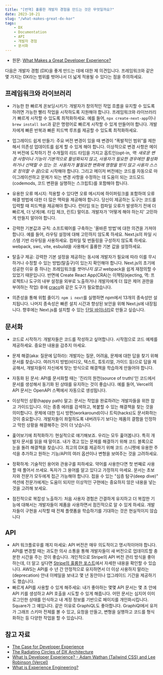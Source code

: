 ```yaml
---
title: "[번역] 훌륭한 개발자 경험을 만드는 것은 무엇일까요?"
date: 2023-10-21
slug: "/what-makes-great-dx-kor"
tags:
    - DX
    - Documentation
    - API
    - 개발자 경험
    - 문서화
---
```


- 원문: [What Makes a Great Developer Experience?](https://leerob.io/blog/developer-experience-examples#related-reading)

다음은 개발자 경험 (DX)을 좋게 만드는 데에 대한 제 의견입니다. 프레임워크와 같은 몇 가지는 DX라는 범위를 벗어나서 더 넓게 적용될 수 있다는 점을 주의하세요.

<Tweet
  tweetLink="/matteocollina/status/1476237583105601538"
  align="center"
/>

## 프레임워크와 라이브러리

- 가능한 한 빠르게 온보딩시키기: 개발자가 창의적인 작업 흐름을 유지할 수 있도록 하려면 가능한 빨리 작업을 시작하도록 지원해야 합니다. 프레임워크와 라이브러리가 빠르게 시작할 수 있도록 최적화하세요. 예를 들어, `npx create-next-app`이나 `brew install bat`과 같은 명령어로 빠르게 시작할 수 있게 만들어야 합니다. 개발자에게 빠른 반복과 빠른 피드백 루프를 제공할 수 있도록 최적화하세요.

- 업그레이드 쉽게 만들기: 주요 버전 변경이 있을 때 변경이 “폭발적인 범위”를 제한해서 의존성 업데이트를 쉽게 할 수 있게 해야 합니다. 이상적으로 변경 사항은 메이저 버전에 도착하기 전 수개월의 리드 타임을 가지고 옵트인(opt-in, *역: 새로운 변경 사항이나 기능이 기본적으로 활성화되지 않고, 사용자가 필요한 경우에만 활성화하거나 선택할 수 있는 것. 사용자가 불필요한 변화에 영향을 받지 않고 사용자 스스로 정의할 수 음*)으로 시작해야 합니다. 그리고 메이저 버전에는 코드를 자동으로 마이그레이션하고 문제가 되는 변경 사항을 수정하는 데 도움이 되는 코드모드(codemods, 코드 변환을 실행하는 스크립트)를 포함해야 합니다.

- 유용한 오류 메시지: 적용할 수 있다면 오류 메시지에 하이퍼링크를 포함하여 오류 해결 방법에 대한 더 많은 맥락을 제공해야 합니다. 당신이 제공하는 도구는 코드를 입력할 때 피드백을 제공해야 합니다. 런타임 또는 컴파일 오류가 발생하기 전에 더 빠르게, 더 낫게(예. 타입 체크, 린트) 말이죠. 개발자가 '어떻게 해야 하는지' 고민하게 만들지 말아야 합니다.

<Tweet
  tweetLink="/brian_lovin/status/1124787522909949952"
  align="center"
/>

- 강력한 기본값과 규칙: 소프트웨어를 구축하는 '올바른 방법'에 대한 의견을 가져야 합니다. 예를 들어, 라우팅 설정에 대해 고민하지 않도록 하세요. Next.js의 파일 시스템 기반 라우팅을 사용하세요. 컴파일 및 번들링을 구성하지 않도록 하세요. webpack, swc, vite, esbuild을 사용해서 훌륭한 기본 값을 설정하세요.

- 탈출구 제공: 강력한 기본 설정을 제공하는 동시에 개발자가 필요에 따라 이를 무시하거나 수정할 수 있는 방법(탈출구)이 있는지 확인해야 합니다. Next.js의 초기에 성공한 이유 중 하나는 프레임워크를 *벗어나지 않고* webpack을 쉽게 재정의할 수 있었기 때문입니다. 반면에 Create React App(CRA)는 이젝팅(ejecting, 역: 프로젝트나 도구의 내부 설정을 외부로 노출하거나 개발자에게 더 많은 제어 권한을 부여하는 작업) 후에 [craco](https://github.com/gsoft-inc/craco)와 같은 도구가 필요했습니다.

- 의존성을 통해 위험 줄이기: `npm i next`를 실행하면 npm에서 13개의 종속성만 설치됩니다. 나머지 종속성은 빠른 설치 시간과 향상된 보안을 위해 Next.js에 내장됩니다. 향후에는 Next.js를 설치할 수 있는 [단일 바이너리](https://leerob.io/blog/rust)로 만들고 싶습니다.

## 문서화

- 코드로 시작하기: 개발자들은 코드를 작성하고 싶어합니다. 시작점으로 코드 예제를 제공하세요. 중요한 내용을 감추지 마세요.

- 문제 해결(aka: 질문에 답하라): 개발자는 질문, 어려움, 문제에 대한 답을 찾기 위해 문서를 찾습니다. 여러가지 방법(비디오, 텍스트, 튜토리얼, 가이드 등)으로 답을 제공해서, 개발자들이 자신에게 맞는 방식으로 해결책을 학습하게 만들어야 합니다.

- 자동화 된 문서: API를 문서화할 때는 '진리의 원천(source of truth)'인 코드에서 문서를 생성해서 동기화 된 상태를 유지하는 것이 좋습니다. 예를 들어, Vercel의 API 문서는 OpenAPI 스펙에서 자동으로 생성됩니다.

- 이상적인 상황(happy path) 말고: 문서는 작업을 완료하려는 개발자들을 위한 참고 가이드입니다. 이는 종종 에러를 검색하고, 복붙할 수 있는 해결책을 찾는 것을 의미합니다. 문제에 대한 임시 방편(workaround)이나 트릭(hacks)도 문서화하는 것이 중요합니다. 개발자들이 좌절하도록 내버려두기 보다는 제품의 결함을 인정하고 막힌 상황을 해결해주는 것이 더 낫습니다.

- 훑어보기에 최적화하기: 현실적으로 얘기해보죠. 우리는 모두 훑어봅니다. 특히 개발자 문서를 읽을 때 말이죠. 내가 겪고 있는 문제를 해결하기 위해 코드 블록으로 눈을 돌려 해결책을 찾습니다. 최고의 DX를 제공하기 위해 코드 스니펫에 유용한 주석을 추가하고 원하는 기능/API의 여러 옵션이나 변형을 보여주는 것을 고려하세요.

- 정확하게: 기술적인 용어와 관용구를 피하세요. 약어를 사용한다면 첫 번째로 사용할 때 풀어서 쓰세요. 독자가 그 용어를 알고 있다고 가정하지 마세요. 문서는 초보자와 전문가 모두에게 접근 가능해야 합니다. 접을 수 있는 "심층 탐구(deep dive)" 섹션에 전문가에게는 도움이 되지만 이상적인 구현에는 중요하지 않은 내용을 넣는 것을 고려해 보세요.

- 점진적으로 복잡성 노출하기: 처음 사용자 경험은 간결하게 유지하고 더 복잡한 기능에 대해서는 개발자들이 제품을 사용하면서 점진적으로 알 수 있게 하세요. 개발자들이 구현을 시작할 때 전체 플랫폼을 학습하기를 기대하는 것은 현실적이지 않습니다

<Tweet
  tweetLink="/itchymutt/status/1258579119740248066"
  align="center"
/>

## API

- API 워크플로우를 깨지 마세요: API 버전은 매우 의도적이고 명시적이어야 합니다. API를 변경할 때는 과도한 의사 소통을 통해 개발자들이 새 버전으로 업데이트할 충분한 시간을 주는 것이 좋습니다. 개인적으로 Stripe의 API 버전 관리 방식을 좋아하는데, 더 알고 싶다면 [Stripe의 훌륭한 포스트](https://stripe.com/blog/api-versioning)에서 자세한 내용을 확인할 수 있습니다. AWS는 API를 수 년 간 안정적으로 유지하면서 더 이상 사용하지 말라는(deprecation) 안내 이메일을 보내고 몇 년 동안이나 업그레이드 기간을 제공하기도 했습니다.
- 빠르게 API를 사용할 수 있게 해주세요: 내가 좋아하는 몇몇 API 문서는 몇 초 안에 API 키를 생성하고 API 호출을 시도할 수 있게 해줍니다. 어떤 문서는 심지어 이미 로그인한 상태를 인식하고 내 계정 정보를 기반으로 페이지를 개인화시킵니다. Square가 그 예입니다. 같은 이유로 GraphiQL도 좋아합니다. GraphiQl에서 유저가 그래프 스키마 전체를 볼 수 있고, 요청을 만들고, 변형을 실행하고 코드를 형식화하는 등 다양한 작업을 할 수 있습니다.

<Tweet
  tweetLink="/jessitron/status/1471351025252519936"
  align="center"
/>

## 참고 자료

- [The Case for Developer Experience](https://future.com/the-case-for-developer-experience/)
- [The Radiating Circles of DX Architecture](https://dx.tips/circles)
- [What Is Developer Experience? - Adam Wathan (Tailwind CSS) and Lee Robinson (Vercel)](https://developerexperience.buzzsprout.com/1806381/8744993)
- [What is Experience Engineering?](https://quobix.com/articles/experience-engineering/)